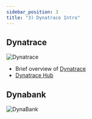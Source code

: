 ```yaml
---
sidebar_position: 3
title: "3) Dynatrace Intro"
---
```


## Dynatrace

![Dynatrace](/img/intro1.jpg)

- Brief overview of [Dynatrace](https://www.dynatrace.com/)
- [Dynatrace Hub](https://www.dynatrace.com/hub/)

## Dynabank

![DynaBank](/img/dynabank.jpg)
